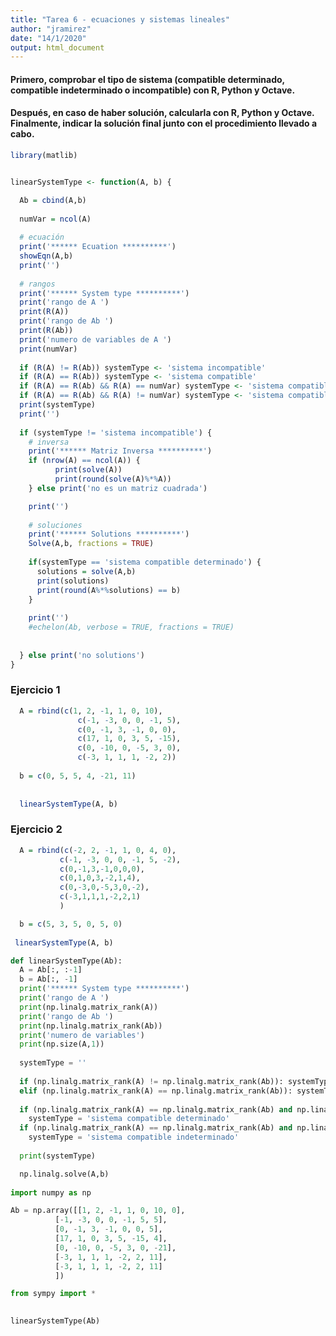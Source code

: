 ```yaml
---
title: "Tarea 6 - ecuaciones y sistemas lineales"
author: "jramirez"
date: "14/1/2020"
output: html_document
---
```


#### Primero, comprobar el tipo de sistema (compatible determinado, compatible indeterminado o incompatible) con R, Python y Octave.
#### Después, en caso de haber solución, calcularla con R, Python y Octave. Finalmente, indicar la solución final junto con el procedimiento llevado a cabo.

```r
library(matlib)


linearSystemType <- function(A, b) {

  Ab = cbind(A,b)
  
  numVar = ncol(A)
  
  # ecuación
  print('****** Ecuation **********')
  showEqn(A,b)
  print('')
  
  # rangos
  print('****** System type **********')
  print('rango de A ')
  print(R(A))
  print('rango de Ab ')
  print(R(Ab))  
  print('numero de variables de A ')
  print(numVar) 
  
  if (R(A) != R(Ab)) systemType <- 'sistema incompatible'
  if (R(A) == R(Ab)) systemType <- 'sistema compatible'
  if (R(A) == R(Ab) && R(A) == numVar) systemType <- 'sistema compatible determinado'
  if (R(A) == R(Ab) && R(A) != numVar) systemType <- 'sistema compatible indeterminado'
  print(systemType)
  print('')
  
  if (systemType != 'sistema incompatible') {
    # inversa
    print('****** Matriz Inversa **********')
    if (nrow(A) == ncol(A)) {
          print(solve(A))
          print(round(solve(A)%*%A))
    } else print('no es un matriz cuadrada')

    print('')
    
    # soluciones
    print('****** Solutions **********')
    Solve(A,b, fractions = TRUE)
    
    if(systemType == 'sistema compatible determinado') {
      solutions = solve(A,b)
      print(solutions)
      print(round(A%*%solutions) == b)
    }
    
    print('')
    #echelon(Ab, verbose = TRUE, fractions = TRUE)
    
    
  } else print('no solutions')
}
```

### Ejercicio 1
```r

  A = rbind(c(1, 2, -1, 1, 0, 10),
               c(-1, -3, 0, 0, -1, 5),
               c(0, -1, 3, -1, 0, 0),
               c(17, 1, 0, 3, 5, -15),
               c(0, -10, 0, -5, 3, 0),
               c(-3, 1, 1, 1, -2, 2))
  
  b = c(0, 5, 5, 4, -21, 11)
  
  
  linearSystemType(A, b)

```

### Ejercicio 2

```r

  A = rbind(c(-2, 2, -1, 1, 0, 4, 0),
           c(-1, -3, 0, 0, -1, 5, -2),
           c(0,-1,3,-1,0,0,0),
           c(0,1,0,3,-2,1,4),
           c(0,-3,0,-5,3,0,-2),
           c(-3,1,1,1,-2,2,1)
           )

  b = c(5, 3, 5, 0, 5, 0)
  
 linearSystemType(A, b)
```

```python

def linearSystemType(Ab):
  A = Ab[:, :-1]
  b = Ab[:, -1]
  print('****** System type **********')
  print('rango de A ')
  print(np.linalg.matrix_rank(A))
  print('rango de Ab ')
  print(np.linalg.matrix_rank(Ab))  
  print('numero de variables')
  print(np.size(A,1))
  
  systemType = ''
  
  if (np.linalg.matrix_rank(A) != np.linalg.matrix_rank(Ab)): systemType = 'sistema incompatible'
  elif (np.linalg.matrix_rank(A) == np.linalg.matrix_rank(Ab)): systemType = 'sistema compatible'
  
  if (np.linalg.matrix_rank(A) == np.linalg.matrix_rank(Ab) and np.linalg.matrix_rank(A) == np.size(A,1)): 
    systemType = 'sistema compatible determinado'
  if (np.linalg.matrix_rank(A) == np.linalg.matrix_rank(Ab) and np.linalg.matrix_rank(A) != np.size(A,1)): 
    systemType = 'sistema compatible indeterminado'
    
  print(systemType)

  np.linalg.solve(A,b)
  
import numpy as np

Ab = np.array([[1, 2, -1, 1, 0, 10, 0], 
          [-1, -3, 0, 0, -1, 5, 5],
          [0, -1, 3, -1, 0, 0, 5],
          [17, 1, 0, 3, 5, -15, 4],
          [0, -10, 0, -5, 3, 0, -21],
          [-3, 1, 1, 1, -2, 2, 11],
          [-3, 1, 1, 1, -2, 2, 11]
          ])

from sympy import *     

          
linearSystemType(Ab)

```




